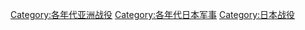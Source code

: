 [[Category:各年代亚洲战役|Category:各年代亚洲战役]]
[[Category:各年代日本军事|Category:各年代日本军事]]
[[Category:日本战役|Category:日本战役]]